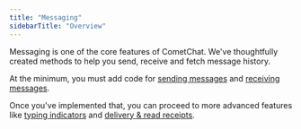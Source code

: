 ```yaml
---
title: "Messaging"
sidebarTitle: "Overview"
---
```




Messaging is one of the core features of CometChat. We've thoughtfully created methods to help you send, receive and fetch message history.

At the minimum, you must add code for [sending messages](/docs/sdk/ios/3.0/send-a-message) and [receiving messages](/docs/sdk/ios/3.0/receive-a-message).

Once you've implemented that, you can proceed to more advanced features like [typing indicators](/docs/sdk/ios/3.0/typing-indicators) and [delivery & read receipts](/docs/sdk/ios/3.0/delivery-read-receipts).

